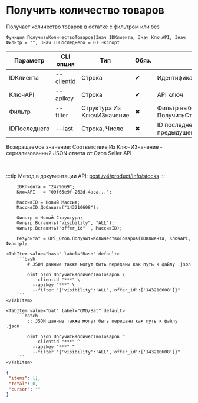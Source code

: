 ﻿---
sidebar_position: 1
description: Получить количество товаров и другие функции для работы с Ozon в Открытом пакете интеграций - бесплатной open-source библиотеке интеграций для 1С:Предприятие 8, OneScript и CLI
keywords: [1C, 1С, 1С:Предприятие, 1С:Предприятие 8.3, API, Интеграция, Сервисы, Обмен, OneScript, CLI, Ozon]
---


# Получить количество товаров
 Получает количество товаров в остатке с фильтром или без



`Функция ПолучитьКоличествоТоваров(Знач IDКлиента, Знач КлючAPI, Знач Фильтр = "", Знач IDПоследнего = 0) Экспорт`

  | Параметр | CLI опция | Тип | Обяз. | Назначение |
  |-|-|-|-|-|
  | IDКлиента | --clientid | Строка | &#x2714; | Идентификатор клиента |
  | КлючAPI | --apikey | Строка | &#x2714; | API ключ |
  | Фильтр | --filter | Структура Из КлючИЗначение | &#x2716; | Фильтр выборки товаров. См. ПолучитьСтруктуруФильтраТоваров |
  | IDПоследнего | --last | Строка, Число | &#x2716; | ID последнего значения (last_id) из предыдущего запроса |

  
  Возвращаемое значение:   Соответствие Из КлючИЗначение - сериализованный JSON ответа от Ozon Seller API

<br/>

:::tip
Метод в документации API: [post /v4/product/info/stocks](https://docs.ozon.ru/api/seller/#operation/ProductAPI_GetProductInfoStocks)
:::
<br/>



```bsl title="Пример использования для 1С:Предприятие/OneScript"
    IDКлиента = "2479669";
    КлючAPI   = "09f65e9f-262d-4aca...";

    МассивID = Новый Массив;
    МассивID.Добавить("143210608");

    Фильтр = Новый Структура;
    Фильтр.Вставить("visibility", "ALL");
    Фильтр.Вставить("offer_id"  , МассивID);

    Результат = OPI_Ozon.ПолучитьКоличествоТоваров(IDКлиента, КлючAPI, Фильтр);
```
    

 <Tabs>
  
    <TabItem value="bash" label="Bash" default>
        ```bash
            # JSON данные также могут быть переданы как путь к файлу .json
            
            oint ozon ПолучитьКоличествоТоваров \
              --clientid "***" \
              --apikey "***" \
              --filter "{'visibility':'ALL','offer_id':['143210608']}"
        ```
    </TabItem>
  
    <TabItem value="bat" label="CMD/Bat" default>
        ```batch
            :: JSON данные также могут быть переданы как путь к файлу .json
            
            oint ozon ПолучитьКоличествоТоваров ^
              --clientid "***" ^
              --apikey "***" ^
              --filter "{'visibility':'ALL','offer_id':['143210608']}"
        ```
    </TabItem>
</Tabs>


```json title="Результат"
{
 "items": [],
 "total": 0,
 "cursor": ""
}
```
